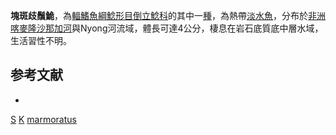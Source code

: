 {{Speciesbox 
| taxon = Synodontis marmoratus
| authority = [[Lönnberg|Lönnberg]], 1895
| status = DD
| status_system= IUCN3.1
| synonyms = * ''Synodontis marmorata'', Lönnberg, 1895 
}}

'''塊斑歧鬚鮠'''，為[[輻鰭魚綱|輻鰭魚綱]][[鯰形目|鯰形目]][[倒立鯰科|倒立鯰科]]的其中一[[種|種]]，為熱帶[[淡水魚|淡水魚]]，分布於[[非洲|非洲]][[喀麥隆|喀麥隆]][[沙那加河|沙那加河]]與Nyong河流域，體長可達4公分，棲息在岩石底質底中層水域，生活習性不明。

==参考文献==
*{{FishBase_species|genus=Synodontis|species=marmoratus|year=2015|month=5}}

{{Taxonbar}}

[[Category:1895年描述的鱼类|S]]
[[Category:IUCN红色名录数据缺乏物种|K]]
[[Category:歧鬚鮠屬|marmoratus]]